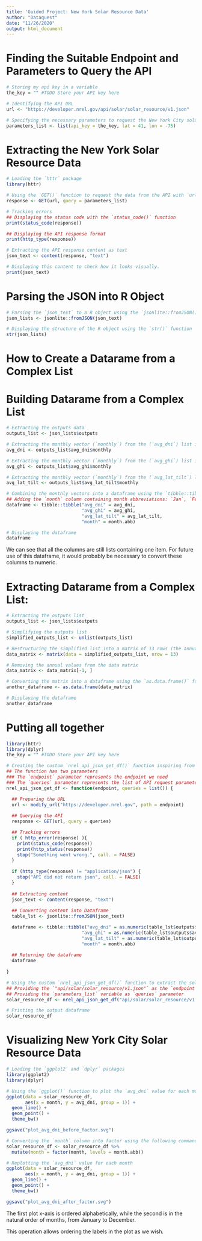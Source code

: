 ```yaml
---
title: 'Guided Project: New York Solar Resource Data'
author: "Dataquest"
date: "11/26/2020"
output: html_document
---
```


# Finding the Suitable Endpoint and Parameters to Query the API
```r
# Storing my api key in a variable
the_key = "" #TODO Store your API key here

# Identifying the API URL
url <- "https://developer.nrel.gov/api/solar/solar_resource/v1.json"

# Specifying the necessary parameters to request the New York City solar data
parameters_list <- list(api_key = the_key, lat = 41, lon = -75)
```

# Extracting the New York Solar Resource Data 
```r
# Loading the `httr` package
library(httr)

# Using the `GET()` function to request the data from the API with `url` and `parameters_list`
response <- GET(url, query = parameters_list)

# Tracking errors 
## Displaying the status code with the `status_code()` function
print(status_code(response))

## Displaying the API response format
print(http_type(response))

# Extracting the API response content as text
json_text <- content(response, "text")

# Displaying this content to check how it looks visually.
print(json_text)
```

# Parsing the JSON into R Object
```r
# Parsing the `json_text` to a R object using the `jsonlite::fromJSON()` function
json_lists <- jsonlite::fromJSON(json_text)

# Displaying the structure of the R object using the `str()` function
str(json_lists)
```

# How to Create a Datarame from a Complex List

# Building Datarame from a Complex List
```r
# Extracting the outputs data
outputs_list <- json_lists$outputs

# Extracting the monthly vector (`monthly`) from the (`avg_dni`) list in the outputs data
avg_dni <- outputs_list$avg_dni$monthly

# Extracting the monthly vector (`monthly`) from the (`avg_ghi`) list in the outputs data
avg_ghi <- outputs_list$avg_ghi$monthly

# Extracting the monthly vector (`monthly`) from the (`avg_lat_tilt`) list in the outputs data
avg_lat_tilt <- outputs_list$avg_lat_tilt$monthly

# Combining the monthly vectors into a dataframe using the `tibble::tibble()` function
## Adding the `month` column containing month abbreviations: `Jan`, `Fev`,...,`Dec`
dataframe <- tibble::tibble("avg_dni" = avg_dni, 
                            "avg_ghi" = avg_ghi, 
                            "avg_lat_tilt" = avg_lat_tilt, 
                            "month" = month.abb)

# Displaying the dataframe
dataframe
```

We can see that all the columns are still lists containing one item. For future use of this dataframe, it would probably be necessary to convert these columns to numeric.

# Extracting Datarame from a Complex List: 
```r
# Extracting the outputs list
outputs_list <- json_lists$outputs

# Simplifying the outputs list
simplified_outputs_list <- unlist(outputs_list)

# Restructuring the simplified list into a matrix of 13 rows (the annual value and 12 months values)
data_matrix <- matrix(data = simplified_outputs_list, nrow = 13)

# Removing the annual values from the data matrix
data_matrix <- data_matrix[-1, ]

# Converting the matrix into a dataframe using the `as.data.frame()` function
another_dataframe <- as.data.frame(data_matrix)

# Displaying the dataframe
another_dataframe
```

# Putting all together
```r
library(httr)
library(dplyr)
the_key = "" #TODO Store your API key here 

# Creating the custom `nrel_api_json_get_df()` function inspiring from what we did in the previous missions
## The function has two parameters
### The `endpoint` parameter represents the endpoint we need
### The `queries` parameter represents the list of API request parameters.
nrel_api_json_get_df <- function(endpoint, queries = list()) {

  ## Preparing the URL 
  url <- modify_url("https://developer.nrel.gov", path = endpoint)
  
  ## Querying the API
  response <- GET(url, query = queries)

  ## Tracking errors
  if ( http_error(response) ){
    print(status_code(response))
    print(http_status(response))
    stop("Something went wrong.", call. = FALSE)
  }
    
  if (http_type(response) != "application/json") {
    stop("API did not return json", call. = FALSE)
  }
  
  ## Extracting content
  json_text <- content(response, "text")
    
  ## Converting content into Dataframe
  table_lst <- jsonlite::fromJSON(json_text)

  dataframe <- tibble::tibble("avg_dni" = as.numeric(table_lst$outputs$avg_dni$monthly), 
                            "avg_ghi" = as.numeric(table_lst$outputs$avg_ghi$monthly), 
                            "avg_lat_tilt" = as.numeric(table_lst$outputs$avg_lat_tilt$monthly), 
                            "month" = month.abb)
    
  ## Returning the dataframe  
  dataframe
    
}

# Using the custom `nrel_api_json_get_df()` function to extract the solar resource as a dataframe
## Providing the `"api/solar/solar_resource/v1.json"` as the `endpoint` parameter
## Providing the `parameters_list` variable as `queries` parameter
solar_resource_df <- nrel_api_json_get_df("api/solar/solar_resource/v1.json", parameters_list)

# Printing the output dataframe
solar_resource_df
```

# Visualizing New York City Solar Resource Data
```r
# Loading the `ggplot2` and `dplyr` packages
library(ggplot2)
library(dplyr)

# Using the `ggplot()` function to plot the `avg_dni` value for each month 
ggplot(data = solar_resource_df,
       aes(x = month, y = avg_dni, group = 1)) +
  geom_line() +
  geom_point() +
  theme_bw()

ggsave("plot_avg_dni_before_factor.svg")

# Converting the `month` column into factor using the following command  
solar_resource_df <- solar_resource_df %>% 
  mutate(month = factor(month, levels = month.abb))

# Replotting the `avg_dni` value for each month 
ggplot(data = solar_resource_df,
       aes(x = month, y = avg_dni, group = 1)) +
  geom_line() +
  geom_point() +
  theme_bw()

ggsave("plot_avg_dni_after_factor.svg")
```

The first plot x-axis is ordered alphabetically, while the second is in the natural order of months, from January to December. 

This operation allows ordering the labels in the plot as we wish.

